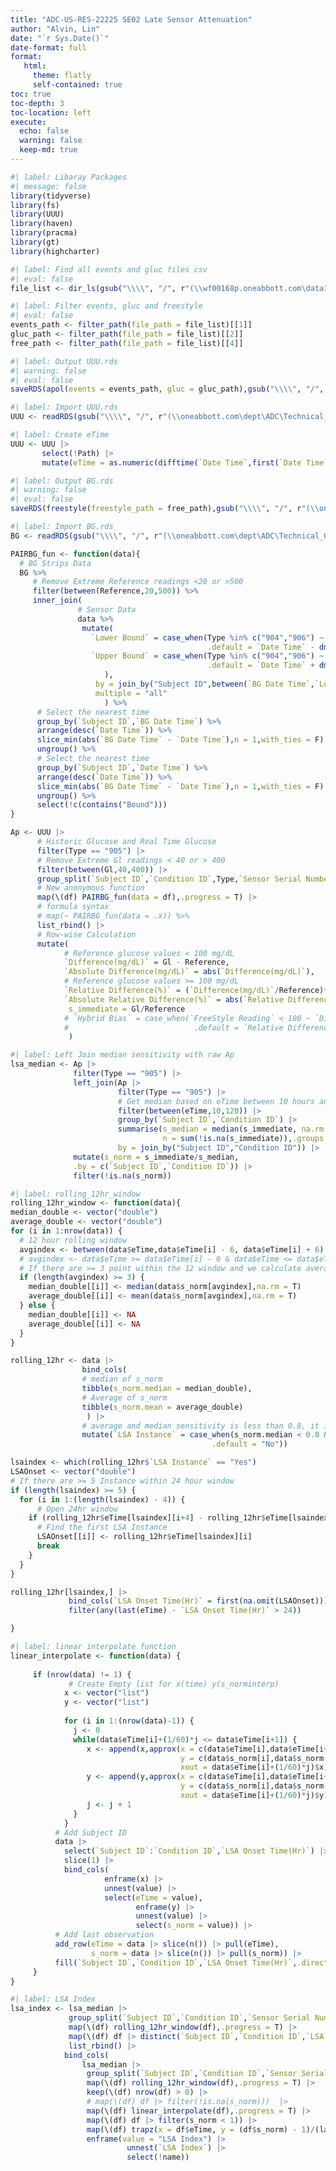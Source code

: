 ```yaml
---
title: "ADC-US-RES-22225 SE02 Late Sensor Attenuation"
author: "Alvin, Lin"
date: "`r Sys.Date()`"
date-format: full
format:
   html:
     theme: flatly
     self-contained: true
toc: true
toc-depth: 3
toc-location: left
execute:
  echo: false
  warning: false 
  keep-md: true
---
```


<!-- AUU \\wf00168p.oneabbott.com\data1\CDM\ADC-US-RES-22225\SE02_Glu\UploadData\UUU\RCR-009 -->

<!-- EDC \\wf00168p.oneabbott.com\data1\CDM\ADC-US-RES-22225\SE02_Glu\OpenClinica\Final -->

<!-- Study Request \\oneabbott.com\dept\ADC\Technical_OPS\Clinical_Affairs\Clinical Study Files\Apollo\ADC-US-RES-22225 Multi-Analyte Studies\Study Event Requests\SE_02_Glu -->

<!-- DMP \\oneabbott.com\dept\ADC\Technical_OPS\Clinical_Affairs\Clinical Study Files\Apollo\ADC-US-RES-22225 Multi-Analyte Studies\CDM\Study_Binder\Data_Management_Plan\SE02_Glu\Ver_2.0\Approved -->

```r
#| label: Libaray Packages 
#| message: false
library(tidyverse)
library(fs)
library(UUU)
library(haven)
library(pracma)
library(gt)
library(highcharter)
```

```r
#| label: Find all events and gluc files csv
#| eval: false
file_list <- dir_ls(gsub("\\\\", "/", r"(\\wf00168p.oneabbott.com\data1\CDM\ADC-US-RES-22225\SE02_Glu\UploadData\UUU\RCR-009)"),recurse = T,glob = "*events.csv|*gluc.csv|*freestyle.csv")
```

```r
#| label: Filter events, gluc and freestyle
#| eval: false
events_path <- filter_path(file_path = file_list)[[1]] 
gluc_path <- filter_path(file_path = file_list)[[2]]
free_path <- filter_path(file_path = file_list)[[4]]
```

```r
#| label: Output UUU.rds
#| warning: false
#| eval: false
saveRDS(apol(events = events_path, gluc = gluc_path),gsub("\\\\", "/", r"(\\oneabbott.com\dept\ADC\Technical_OPS\Clinical_Affairs\Clinical Study Files\Apollo\ADC-US-RES-22225 Multi-Analyte Studies\Statistics\Programs\SE02\AL\Data\UUU.rds)"))
```

```r
#| label: Import UUU.rds
UUU <- readRDS(gsub("\\\\", "/", r"(\\oneabbott.com\dept\ADC\Technical_OPS\Clinical_Affairs\Clinical Study Files\Apollo\ADC-US-RES-22225 Multi-Analyte Studies\Statistics\Programs\SE02\AL\Data\UUU.rds)"))
```

```r
#| label: Create eTime
UUU <- UUU |> 
       select(!Path) |> 
       mutate(eTime = as.numeric(difftime(`Date Time`,first(`Date Time`),units = "hours")),.by = c(`Subject ID`,`Condition ID`,`Sensor Serial Number`))
```

```r
#| label: Output BG.rds
#| warning: false
#| eval: false
saveRDS(freestyle(freestyle_path = free_path),gsub("\\\\", "/", r"(\\oneabbott.com\dept\ADC\Technical_OPS\Clinical_Affairs\Clinical Study Files\Apollo\ADC-US-RES-22225 Multi-Analyte Studies\Statistics\Programs\SE02\AL\Data\BG.rds)"))
```

```r
#| label: Import BG.rds
BG <- readRDS(gsub("\\\\", "/", r"(\\oneabbott.com\dept\ADC\Technical_OPS\Clinical_Affairs\Clinical Study Files\Apollo\ADC-US-RES-22225 Multi-Analyte Studies\Statistics\Programs\SE02\AL\Data\BG.rds)"))
```

```r
PAIRBG_fun <- function(data){
  # BG Strips Data
  BG %>%
     # Remove Extreme Reference readings <20 or >500
     filter(between(Reference,20,500)) %>% 
     inner_join(
               # Sensor Data
               data %>%
                mutate(
                  `Lower Bound` = case_when(Type %in% c("904","906") ~ `Date Time` - dminutes(5),
                                            .default = `Date Time` - dminutes(8)),
                  `Upper Bound` = case_when(Type %in% c("904","906") ~ `Date Time` + dminutes(5),
                                            .default = `Date Time` + dminutes(8))
                     ),
                   by = join_by("Subject ID",between(`BG Date Time`,`Lower Bound`,`Upper Bound`)),
                   multiple = "all"
                     ) %>%
      # Select the nearest time
      group_by(`Subject ID`,`BG Date Time`) %>%
      arrange(desc(`Date Time`)) %>%
      slice_min(abs(`BG Date Time` - `Date Time`),n = 1,with_ties = F) %>%
      ungroup() %>%
      # Select the nearest time
      group_by(`Subject ID`,`Date Time`) %>%
      arrange(desc(`Date Time`)) %>%
      slice_min(abs(`BG Date Time` - `Date Time`),n = 1,with_ties = F) %>%
      ungroup() %>%
      select(!c(contains("Bound")))
}
```

```r
Ap <- UUU |> 
      # Historic Glucose and Real Time Glucose
      filter(Type == "905") |>
      # Remove Extreme Gl readings < 40 or > 400
      filter(between(Gl,40,400)) |> 
      group_split(`Subject ID`,`Condition ID`,Type,`Sensor Serial Number`) |>  
      # New anonymous function
      map(\(df) PAIRBG_fun(data = df),.progress = T) |>
      # formula syntax
      # map(~ PAIRBG_fun(data = .x)) %>%
      list_rbind() |> 
      # Row-wise Calculation
      mutate(
            # Reference glucose values < 100 mg/dL
            `Difference(mg/dL)` = Gl - Reference,
            `Absolute Difference(mg/dL)` = abs(`Difference(mg/dL)`),
            # Reference glucose values >= 100 mg/dL
            `Relative Difference(%)` = (`Difference(mg/dL)`/Reference)*100,
            `Absolute Relative Difference(%)` = abs(`Relative Difference(%)`),
             s_immediate = Gl/Reference
            # `Hybrid Bias` = case_when(`FreeStyle Reading` < 100 ~ `Difference(mg/dL)`,
            #                            .default = `Relative Difference(%)`)
             )
```

```r
#| label: Left Join median sensitivity with raw Ap
lsa_median <- Ap |> 
              filter(Type == "905") |> 
              left_join(Ap |> 
                        filter(Type == "905") |>
                        # Get median based on eTime between 10 hours and 120 hours
                        filter(between(eTime,10,120)) |> 
                        group_by(`Subject ID`,`Condition ID`) |> 
                        summarise(s_median = median(s_immediate, na.rm = T),
                                  n = sum(!is.na(s_immediate)),.groups = "drop"),
                        by = join_by("Subject ID","Condition ID")) |> 
              mutate(s_norm = s_immediate/s_median,
              .by = c(`Subject ID`,`Condition ID`)) |> 
              filter(!is.na(s_norm))
```

```r
#| label: rolling_12hr_window
rolling_12hr_window <- function(data){
median_double <- vector("double")
average_double <- vector("double")
for (i in 1:nrow(data)) {
  # 12 hour rolling window
  avgindex <- between(data$eTime,data$eTime[i] - 6, data$eTime[i] + 6)
  # avgindex <- data$eTime >= data$eTime[i] - 6 & data$eTime <= data$eTime[i] + 6
  # If there are >= 3 point within the 12 window and we calculate average and median sensitivity
  if (length(avgindex) >= 3) {
    median_double[[i]] <- median(data$s_norm[avgindex],na.rm = T)
    average_double[[i]] <- mean(data$s_norm[avgindex],na.rm = T)
  } else {
    median_double[[i]] <- NA
    average_double[[i]] <- NA
  }
}

rolling_12hr <- data |>
                bind_cols(
                # median of s_norm
                tibble(s_norm.median = median_double),
                # Average of s_norm
                tibble(s_norm.mean = average_double) 
                 ) |>
                # average and median sensitivity is less than 0.8, it is a LSA Instance
                mutate(`LSA Instance` = case_when(s_norm.median < 0.8 & s_norm.mean < 0.8 ~ "Yes",
                                             .default = "No"))

lsaindex <- which(rolling_12hr$`LSA Instance` == "Yes")
LSAOnset <- vector("double")
# If there are >= 5 Instance within 24 hour window
if (length(lsaindex) >= 5) {
  for (i in 1:(length(lsaindex) - 4)) {
      # Open 24hr window
    if (rolling_12hr$eTime[lsaindex][i+4] - rolling_12hr$eTime[lsaindex][i] <= 24) {
      # Find the first LSA Instance
      LSAOnset[[i]] <- rolling_12hr$eTime[lsaindex][i]
      break 
    }
  }
}

rolling_12hr[lsaindex,] |> 
             bind_cols(`LSA Onset Time(Hr)` = first(na.omit(LSAOnset))) |>     
             filter(any(last(eTime) - `LSA Onset Time(Hr)` > 24))

}
```
 
```r
#| label: linear interpolate function
linear_interpolate <- function(data) { 
     
     if (nrow(data) != 1) {
             # Create Empty list for x(time) y(s_norminterp)
            x <- vector("list")
            y <- vector("list")
            
            for (i in 1:(nrow(data)-1)) {
              j <- 0  
              while(data$eTime[i]+(1/60)*j <= data$eTime[i+1]) {
                 x <- append(x,approx(x = c(data$eTime[i],data$eTime[i+1]), 
                                      y = c(data$s_norm[i],data$s_norm[i+1]), 
                                      xout = data$eTime[i]+(1/60)*j)$x)
                 y <- append(y,approx(x = c(data$eTime[i],data$eTime[i+1]), 
                                      y = c(data$s_norm[i],data$s_norm[i+1]), 
                                      xout = data$eTime[i]+(1/60)*j)$y)
                 j <- j + 1
              }
            }
          # Add Subject ID
          data |>
            select(`Subject ID`:`Condition ID`,`LSA Onset Time(Hr)`) |>
            slice(1) |>
            bind_cols(
                     enframe(x) |>
                     unnest(value) |>
                     select(eTime = value),
                            enframe(y) |>
                            unnest(value) |>
                            select(s_norm = value)) |> 
          # Add last observation
          add_row(eTime = data |> slice(n()) |> pull(eTime),
                  s_norm = data |> slice(n()) |> pull(s_norm)) |> 
          fill(`Subject ID`,`Condition ID`,`LSA Onset Time(Hr)`,.direction = "down")
     } 
}
``` 

```r
#| label: LSA Index
lsa_index <- lsa_median |>
             group_split(`Subject ID`,`Condition ID`,`Sensor Serial Number`) |>
             map(\(df) rolling_12hr_window(df),.progress = T) |>
             map(\(df) df |> distinct(`Subject ID`,`Condition ID`,`LSA Onset Time(Hr)`)) |>
             list_rbind() |> 
            bind_cols(
                lsa_median |>
                 group_split(`Subject ID`,`Condition ID`,`Sensor Serial Number`) |>
                 map(\(df) rolling_12hr_window(df),.progress = T) |>
                 keep(\(df) nrow(df) > 0) |>
                 # map(\(df) df |> filter(!is.na(s_norm)))  |>
                 map(\(df) linear_interpolate(df),.progress = T) |>
                 map(\(df) df |> filter(s_norm < 1)) |>
                 map(\(df) trapz(x = df$eTime, y = (df$s_norm) - 1)/(last(df$eTime) - first(df$eTime))*100,.progress = T) |>
                 enframe(value = "LSA Index") |>
                          unnest(`LSA Index`) |>
                          select(!name))
```

